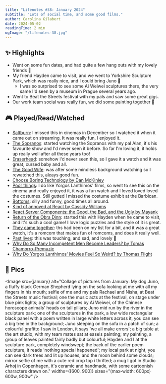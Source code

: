 ```yaml
---
title: "Lifenotes #38: January 2024"
subtitle: "Lots of social time, and some good films."
author: Carolina Gilabert
date: 2024-05-02
readingTime: 2 min
ogImage: "/lifenotes-38.jpg"
---
```



## ✨ Highlights
- Went on some fun dates, and had quite a few hang outs with my lovely friends 💛
- My friend Hayden came to visit, and we went to Yorkshire Sculpture Park, which was really nice, and I could bring Juno 🐾
	- I was so surprised to see some Ai Weiwei sculptures there, the very same I'd seen by a museum in Prague several years ago.
- Went to Beat the Streets festival with my pals and saw some great gigs.
- Our work team social was really fun, we did some painting together 🎨

## 🎮 Played/Read/Watched

- [Saltburn](https://imdb.com/title/tt17351924): I missed this in cinemas in December so I watched it when it came out on streaming. It was really fun, I enjoyed it.
- [The Sopranos](https://imdb.com/title/tt0141842): started watching the Sopranos with my pal Alan, it's his favourite show and I'd never seen it before. So far I'm loving it, it holds up really well after all these years too!
- [Eraserhead](https://imdb.com/title/tt0074486): somehow I'd never seen this, so I gave it a watch and it was great, cursed baby and all.
- [The Good Wife](https://imdb.com/title/tt1442462): was after some mindless background watching so I rewatched this, aleays good fun.
- [Choose Boring Technology by Dan McKinley](https://boringtechnology.club/)
- [Poor things](https://imdb.com/title/tt14230458): I do like Yorgos Lanthimos' films, so went to see this on the cinema and really enjoyed it, it was a fun watch and I loved loved loved the costumes. Still gutted I missed the costume exhibit at the Barbican.
- [Bottoms](https://imdb.com/title/tt17527468): silly and funny, good times all around.
- [Kind of annoyed at React by Cassidy Williams](https://blog.cassidoo.co/post/annoyed-at-react/)
- [React Server Components: the Good, the Bad, and the Ugly by Mayank](https://www.mayank.co/blog/react-server-components/)
- [Return of the Obra Dinn](https://www.nintendo.com/en-gb/Games/Nintendo-Switch-download-software/Return-of-the-Obra-Dinn-1633060.html): started this with Hayden when he came to visit, and it's such a cool game! I love logic puzzles and the style of it is great.
- [They came together](https://imdb.com/title/tt2398249): ths had been on my list for a bit, and it was a great watch, it's a romcom that makes fun of romcoms, and does it really well.
- [Past lives](https://imdb.com/title/tt13238346): this was touching, and sad, and lovely 💛
- [Why Do So Many Incompetent Men Become Leaders? by Tomas Chamorro-Premuzic](https://hbr.org/2013/08/why-do-so-many-incompetent-men)
- [Why Do Yorgos Lanthimos' Movies Feel So Weird? by Thomas Flight](https://youtu.be/2pPGeVkBYrU?si=D1-suExvCOcXvCdo)

## 📸 Pics
<Image
	src={january}
	alt="Collage of pictures from January: My dog Juno, a fluffy black German Shepherd lying on the sofa looking at me with all my fingers in his mouth; selfie of me and my pals Rachael and Nisha, at Beat the Streets music festival; one the music acts at the festival, on stage under blue pink lights; a group of sculptures by Ai Weiwei, of the Chinese horoscope animals' heads on tall pillars; Juno mid run by the river in the sculpture park; one of the sculptures in the park, a low wide rectangular black panel with a poem written in large white letters across it, you can see a big tree in the background; Juno sleeping on the sofa in a patch of sun; a colourful grafitto I saw in London, it says 'we all make errors'; a big table at the art studio, with my team mates sat at easels painting; my painting, a group of leaves painted fairly badly but colourful; Hayden and I at the sculpture park, completely windswept; the back of the earlier poem sculpture, it reads 'nothing special happened'; my local park at night, you can see dark trees and lit up houses, and the moon behind some clouds; mirror selfie of me with a cute red crop top i thrifted; a mug I got in Studio Arhoj in Copenhagen, it's ceramic and handmade, with some cartoonish characters drawn on."
	widths={[600, 900]}
	sizes="(max-width: 600px) 600w, 900w"
/>